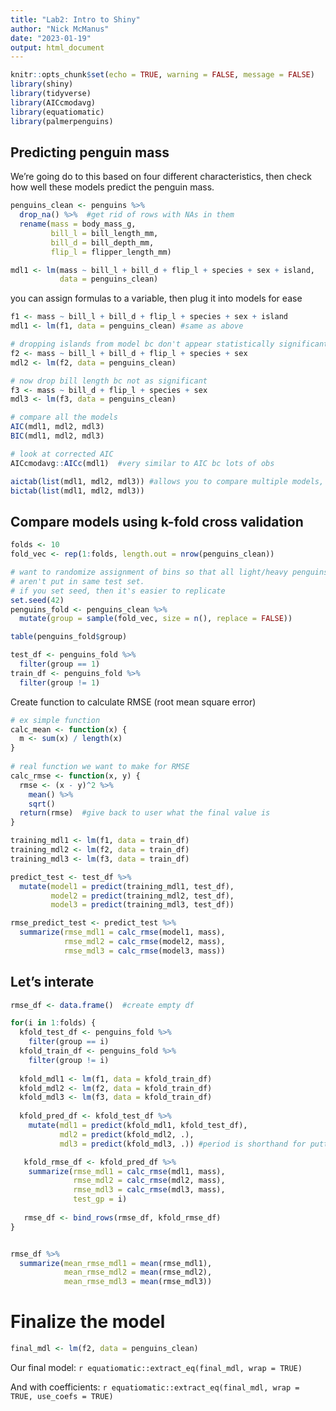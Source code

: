 ```yaml
---
title: "Lab2: Intro to Shiny"
author: "Nick McManus"
date: "2023-01-19"
output: html_document
---
```


```r
knitr::opts_chunk$set(echo = TRUE, warning = FALSE, message = FALSE)
library(shiny)
library(tidyverse)
library(AICcmodavg)
library(equatiomatic)
library(palmerpenguins)
```


## Predicting penguin mass

We're going do to this based on four different characteristics, then check how well these models predict the penguin mass.

```r
penguins_clean <- penguins %>% 
  drop_na() %>%  #get rid of rows with NAs in them
  rename(mass = body_mass_g,
         bill_l = bill_length_mm,
         bill_d = bill_depth_mm,
         flip_l = flipper_length_mm)

mdl1 <- lm(mass ~ bill_l + bill_d + flip_l + species + sex + island,
           data = penguins_clean)
```


you can assign formulas to a variable, then plug it into models for ease
```r
f1 <- mass ~ bill_l + bill_d + flip_l + species + sex + island
mdl1 <- lm(f1, data = penguins_clean) #same as above

# dropping islands from model bc don't appear statistically significant
f2 <- mass ~ bill_l + bill_d + flip_l + species + sex
mdl2 <- lm(f2, data = penguins_clean)

# now drop bill length bc not as significant
f3 <- mass ~ bill_d + flip_l + species + sex
mdl3 <- lm(f3, data = penguins_clean)

# compare all the models
AIC(mdl1, mdl2, mdl3)
BIC(mdl1, mdl2, mdl3)

# look at corrected AIC
AICcmodavg::AICc(mdl1)  #very similar to AIC bc lots of obs

aictab(list(mdl1, mdl2, mdl3)) #allows you to compare multiple models, ranks them
bictab(list(mdl1, mdl2, mdl3))
```



## Compare models using k-fold cross validation

```r
folds <- 10
fold_vec <- rep(1:folds, length.out = nrow(penguins_clean))

# want to randomize assignment of bins so that all light/heavy penguins
# aren't put in same test set.
# if you set seed, then it's easier to replicate
set.seed(42)
penguins_fold <- penguins_clean %>% 
  mutate(group = sample(fold_vec, size = n(), replace = FALSE))

table(penguins_fold$group)

test_df <- penguins_fold %>% 
  filter(group == 1)
train_df <- penguins_fold %>% 
  filter(group != 1)

```


Create function to calculate RMSE (root mean square error)
```r
# ex simple function
calc_mean <- function(x) {
  m <- sum(x) / length(x)
}
  
# real function we want to make for RMSE
calc_rmse <- function(x, y) {
  rmse <- (x - y)^2 %>% 
    mean() %>% 
    sqrt()
  return(rmse)  #give back to user what the final value is
}
```


```r
training_mdl1 <- lm(f1, data = train_df)
training_mdl2 <- lm(f2, data = train_df)
training_mdl3 <- lm(f3, data = train_df)

predict_test <- test_df %>% 
  mutate(model1 = predict(training_mdl1, test_df),
         model2 = predict(training_mdl2, test_df),
         model3 = predict(training_mdl3, test_df))

rmse_predict_test <- predict_test %>% 
  summarize(rmse_mdl1 = calc_rmse(model1, mass),
            rmse_mdl2 = calc_rmse(model2, mass),
            rmse_mdl3 = calc_rmse(model3, mass))
```


## Let's interate

```r
rmse_df <- data.frame()  #create empty df

for(i in 1:folds) {
  kfold_test_df <- penguins_fold %>% 
    filter(group == i)
  kfold_train_df <- penguins_fold %>% 
    filter(group != i)
  
  kfold_mdl1 <- lm(f1, data = kfold_train_df)
  kfold_mdl2 <- lm(f2, data = kfold_train_df)
  kfold_mdl3 <- lm(f3, data = kfold_train_df)
  
  kfold_pred_df <- kfold_test_df %>% 
    mutate(mdl1 = predict(kfold_mdl1, kfold_test_df),
           mdl2 = predict(kfold_mdl2, .),
           mdl3 = predict(kfold_mdl3, .)) #period is shorthand for putting in operating df

   kfold_rmse_df <- kfold_pred_df %>% 
    summarize(rmse_mdl1 = calc_rmse(mdl1, mass),
              rmse_mdl2 = calc_rmse(mdl2, mass),
              rmse_mdl3 = calc_rmse(mdl3, mass),
              test_gp = i)
  
   rmse_df <- bind_rows(rmse_df, kfold_rmse_df)
}


rmse_df %>% 
  summarize(mean_rmse_mdl1 = mean(rmse_mdl1),
            mean_rmse_mdl2 = mean(rmse_mdl2),
            mean_rmse_mdl3 = mean(rmse_mdl3))
```


# Finalize the model

```r
final_mdl <- lm(f2, data = penguins_clean)
```


Our final model:
`r equatiomatic::extract_eq(final_mdl, wrap = TRUE)`

And with coefficients:
`r equatiomatic::extract_eq(final_mdl, wrap = TRUE, use_coefs = TRUE)`












